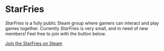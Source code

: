 <Banner>

# StarFries

_StarFries_ is a fully public Steam group where gamers can interact and play games together.
Currently _StarFries_ is very small, and in need of new members! Feel free to join with the
button below.

<p className="text-center">
  <a class="gtm-button" href="https://steamcommunity.com/groups/StarFries" rel="external">
    Join the StarFries on Steam
  </a>
</p>


</Banner>
